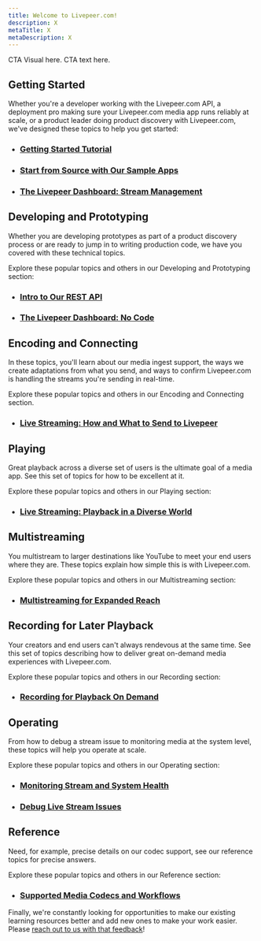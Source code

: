 ```yaml
---
title: Welcome to Livepeer.com!
description: X
metaTitle: X
metaDescription: X
---
```


<!-- This is B... -->

CTA Visual here. CTA text here.

## Getting Started

Whether you're a developer working with the Livepeer.com API, a deployment pro
making sure your Livepeer.com media app runs reliably at scale, or a product
leader doing product discovery with Livepeer.com, we've designed these topics to
help you get started:

- ### [Getting Started Tutorial](guides/getting-started/quick-start-tutorial)
- ### [Start from Source with Our Sample Apps](guides/developing-and-prototyping/start-with-our-sample-apps)
- ### [The Livepeer Dashboard: Stream Management](guides/developing-and-prototyping/livepeer-dashboard-no-code)

## Developing and Prototyping

Whether you are developing prototypes as part of a product discovery process or
are ready to jump in to writing production code, we have you covered with these
technical topics.

Explore these popular topics and others in our Developing and Prototyping
section:

- ### [Intro to Our REST API](guides/developing-and-prototyping/intro-to-the-rest-api)
- ### [The Livepeer Dashboard: No Code](guides/developing-and-prototyping/livepeer-dashboard-no-code)

## Encoding and Connecting

In these topics, you'll learn about our media ingest support, the ways we create
adaptations from what you send, and ways to confirm Livepeer.com is handling the
streams you're sending in real-time.

Explore these popular topics and others in our Encoding and Connecting section.

- ### [Live Streaming: How and What to Send to Livepeer](guides/encoding-and-connecting/live-streaming-how-and-what-to-send-to-livepeer)

## Playing

Great playback across a diverse set of users is the ultimate goal of a media
app. See this set of topics for how to be excellent at it.

Explore these popular topics and others in our Playing section:

- ### [Live Streaming: Playback in a Diverse World](guides/playing/live-streaming-playback-in-a-diverse-world)

## Multistreaming

You multistream to larger destinations like YouTube to meet your end users where
they are. These topics explain how simple this is with Livepeer.com.

Explore these popular topics and others in our Multistreaming section:

- ### [Multistreaming for Expanded Reach](guides/multistreaming/multistreaming-for-expanded-reach)

## Recording for Later Playback

Your creators and end users can't always rendevous at the same time. See this
set of topics describing how to deliver great on-demand media experiences with
Livepeer.com.

Explore these popular topics and others in our Recording section:

- ### [Recording for Playback On Demand](guides/recording-for-later-playback/recording-for-playback-on-demand)

## Operating

From how to debug a stream issue to monitoring media at the system level, these
topics will help you operate at scale.

Explore these popular topics and others in our Operating section:

- ### [Monitoring Stream and System Health](guides/operating/stream-health)
- ### [Debug Live Stream Issues](guides/operating/debug-live-stream-issues)

## Reference

Need, for example, precise details on our codec support, see our reference
topics for precise answers.

Explore these popular topics and others in our Reference section:

- ### [Supported Media Codecs and Workflows](guides/reference/supported-media-codecs-and-workflows)

Finally, we're constantly looking for opportunities to make our existing
learning resources better and add new ones to make your work easier. Please
[reach out to us with that feedback](../../contact)!
